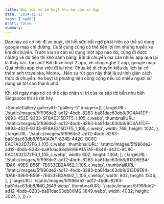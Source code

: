 ```yaml
---
title: Đôi lời về xe buýt khi ko còn xe đạp
date: '2024-11-13'
tags: ['ngắn']
draft: false
summary:
---
```


Dạo này có cơ hội đi xe buýt, tôi hết sức bất ngờ phát hiện có thể sử dụng google map chỉ đường. Cuối cùng cũng có thể tiện lợi tìm những tuyến xe khi di chuyển. Trước kia sẽ cần sử dụng một app nào đó, cũng đi được nhưng về độ tiện thì khó sánh bằng. Bởi di chuyển mà cần nhiều app qua lại là thấy oải. Tại sao? Bởi đi xe buýt 2 app, xe công nghệ 2 app, google map. Quá nhiều app cho việc đi lại nhé. Chưa kể di chuyển kiểu du lịch lại có thêm anh traveloka, Momo,…Nên sự rút gọn này thật là sự tinh giản cách thức di chuyển. Xe buýt là phương tiện công cộng nếu có nhiều người sử dụng sẽ tốt cho thành phố

Khi tới ngày map nó có thể cập nhận vị trí của xe sắp tới bến như bên Singapore thì sẽ rất hay

<SimpleGallery
  galleryID="gallery-5"
  images={[
    {
      largeURL:
        '/static/images/5f996de2-ad12-4bdb-8283-ba81dac63db8/9C4A41DF-9893-452E-9333-9F8AE315D7F5_1_105_c.webp',
      thumbnailURL:
        '/static/images/5f996de2-ad12-4bdb-8283-ba81dac63db8/9C4A41DF-9893-452E-9333-9F8AE315D7F5_1_105_c.webp',
      width: 768,
      height: 1024,
    },
    {
      largeURL:
        '/static/images/5f996de2-ad12-4bdb-8283-ba81dac63db8/66A1A7AF-834B-442C-BC8C-EAC1A02D72F6_1_105_c.webp',
      thumbnailURL:
        '/static/images/5f996de2-ad12-4bdb-8283-ba81dac63db8/66A1A7AF-834B-442C-BC8C-EAC1A02D72F6_1_105_c.webp',
      width: 602,
      height: 1304,
    },
    {
      largeURL:
        '/static/images/5f996de2-ad12-4bdb-8283-ba81dac63db8/613D9E84-1DA6-49E6-B56F-7E633EB2A462_1_105_c.webp',
      thumbnailURL:
        '/static/images/5f996de2-ad12-4bdb-8283-ba81dac63db8/613D9E84-1DA6-49E6-B56F-7E633EB2A462_1_105_c.webp',
      width: 602,
      height: 1304,
    },
    {
      largeURL:
        '/static/images/5f996de2-ad12-4bdb-8283-ba81dac63db8/IMG_1649.webp',
      thumbnailURL:
        '/static/images/5f996de2-ad12-4bdb-8283-ba81dac63db8/IMG_1649.webp',
      width: 4032,
      height: 3024,
    },
  ]}
/>

<PaperAirplane />